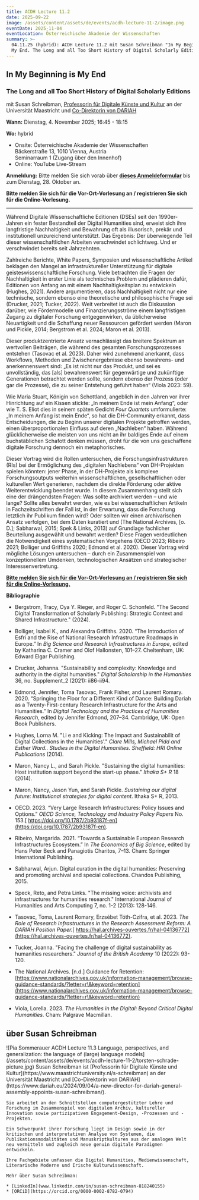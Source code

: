 ```yaml
---
title: ACDH Lecture 11.2
date: 2025-09-22
image: /assets/content/assets/de/events/acdh-lecture-11-2/image.png
eventDate: 2025-11-04
eventLocation: Österreichische Akademie der Wissenschaften
summary: >-
  04.11.25 (hybrid): ACDH Lecture 11.2 mit Susan Schreibman "In My Beginning is
  My End. The Long and all Too Short History of Digital Scholarly Editions"
---
```

## **In My Beginning is My End**

### **The Long and all Too Short History of Digital Scholarly Editions**

mit Susan Schreibman, [Professorin für Digitale Künste und Kultur](https://www.maastrichtuniversity.nl/s-schreibman) an der Universität Maastricht und [Co-Direktorin von DARIAH](https://www.dariah.eu/2024/09/04/a-new-director-for-dariah-general-assembly-appoints-susan-schreibman/)

**Wann:** Dienstag, 4. November 2025; 16:45 - 18:15

**Wo:** hybrid

* Onsite: Österreichische Akademie der Wissenschaften\
  Bäckerstraße 13, 1010 Vienna, Austria\
  Seminarraum 1 (Zugang über den Innenhof)
* Online: YouTube Live-Stream

**Anmeldung:** Bitte melden Sie sich vorab über [**dieses Anmeldeformular**](https://www.oeaw.ac.at/acdh/newsevents/registration/acdh-lecture-112-with-susan-schreibman) bis zum Dienstag, 28. Oktober an.

**Bitte melden Sie sich für die Vor-Ort-Vorlesung an / registrieren Sie sich für die Online-Vorlesung.**

---

Während Digitale Wissenschaftliche Editionen (DSEs) seit den 1990er-Jahren ein fester Bestandteil der Digital Humanities sind, erweist sich ihre langfristige Nachhaltigkeit und Bewahrung oft als illusorisch, prekär und institutionell unzureichend unterstützt. Das Ergebnis: Der überwiegende Teil dieser wissenschaftlichen Arbeiten verschwindet schlichtweg. Und er verschwindet bereits seit Jahrzehnten.

Zahlreiche Berichte, White Papers, Symposien und wissenschaftliche Artikel beklagen den Mangel an infrastruktureller Unterstützung für digitale geisteswissenschaftliche Forschung. Viele betrachten die Fragen der Nachhaltigkeit in erster Linie als technisches Problem und plädieren dafür, Editionen von Anfang an mit einem Nachhaltigkeitsplan zu entwickeln (Hughes, 2021). Andere argumentieren, dass Nachhaltigkeit nicht nur eine technische, sondern ebenso eine theoretische und philosophische Frage sei (Drucker, 2021; Tucker, 2022). Weit verbreitet ist auch die Diskussion darüber, wie Fördermodelle und Finanzierungsströme einem langfristigen Zugang zu digitaler Forschung entgegenwirken, da üblicherweise Neuartigkeit und die Schaffung neuer Ressourcen gefördert werden (Maron und Pickle, 2014; Bergstrom et al. 2024; Maron et al. 2013).

Dieser produktzentrierte Ansatz vernachlässigt das breitere Spektrum an wertvollen Beiträgen, die während des gesamten Forschungsprozesses entstehen (Tasovac et al. 2023). Daher wird zunehmend anerkannt, dass Workflows, Methoden und Zwischenergebnisse ebenso bewahrens- und anerkennenswert sind: „Es ist nicht nur das Produkt, und sei es unvollständig, das \[als] bewahrenswert für gegenwärtige und zukünftige Generationen betrachtet werden sollte, sondern ebenso der Prozess (oder gar die Prozesse), die zu seiner Entstehung geführt haben“ (Viola 2023: 59).

Wie Maria Stuart, Königin von Schottland, angeblich in den Jahren vor ihrer Hinrichtung auf ein Kissen stickte: „In meinem Ende ist mein Anfang“, oder wie T. S. Eliot dies in seinem späten Gedicht *Four Quartets* umformulierte: „In meinem Anfang ist mein Ende“, so hat die DH-Community erkannt, dass Entscheidungen, die zu Beginn unserer digitalen Projekte getroffen werden, einen überproportionalen Einfluss auf deren „Nachleben“ haben. Während glücklicherweise die meisten von uns nicht an ihr baldiges Ende auf einem buchstäblichen Schafott denken müssen, droht für die von uns geschaffene digitale Forschung dennoch ein metaphorisches.

Dieser Vortrag wird die Rollen untersuchen, die Forschungsinfrastrukturen (RIs) bei der Ermöglichung des „digitalen Nachlebens“ von DH-Projekten spielen könnten: jener Phase, in der DH-Projekte als komplexe Forschungsoutputs weiterhin wissenschaftlichen, gesellschaftlichen oder kulturellen Wert generieren, nachdem die direkte Förderung oder aktive Weiterentwicklung beendet wurde. In diesem Zusammenhang stellt sich eine der drängendsten Fragen: Was sollte archiviert werden – und wie lange? Sollte alles bewahrt werden, wie es bei wissenschaftlichen Artikeln in Fachzeitschriften der Fall ist, in der Erwartung, dass die Forschung letztlich ihr Publikum finden wird? Oder sollten wir einen archivarischen Ansatz verfolgen, bei dem Daten kuratiert und (The National Archives, \[o. D.]; Sabharwal, 2015; Spek & Links, 2013) auf Grundlage fachlicher Beurteilung ausgewählt und bewahrt werden? Diese Fragen verdeutlichen die Notwendigkeit eines systematischen Vorgehens (OECD 2023; Ribeiro 2021; Bolliger und Griffiths 2020; Edmond et al. 2020). Dieser Vortrag wird mögliche Lösungen untersuchen – durch ein Zusammenspiel von konzeptionellem Umdenken, technologischen Ansätzen und strategischer Interessenvertretung.

[**Bitte melden Sie sich für die Vor-Ort-Vorlesung an / registrieren Sie sich für die Online-Vorlesung.**](https://www.oeaw.ac.at/acdh/newsevents/registration/acdh-lecture-112-with-susan-schreibman)

**Bibliographie**

* Bergstrom, Tracy, Oya Y. Rieger, and Roger C. Schonfeld. "The Second Digital Transformation of Scholarly Publishing: Strategic Context and Shared Infrastructure." (2024).

- Bolliger, Isabel K., and Alexandra Griffiths. 2020. “The Introduction of Esfri and the Rise of National Research Infrastructure Roadmaps in Europe.” In *Big Science and Research Infrastructures in Europe*, edited by Katharina C. Cramer and Olof Hallonsten, 101–27. Cheltenham, UK: Edward Elgar Publishing.

* Drucker, Johanna. "Sustainability and complexity: Knowledge and authority in the digital humanities." *Digital Scholarship in the Humanities* 36, no. Supplement\_2 (2021): ii86-ii94.

- Edmond, Jennifer, Toma Tasovac, Frank Fisher, and Laurent Romary. 2020. “Springing the Floor for a Different Kind of Dance: Building Dariah as a Twenty-First-century Research Infrastructure for the Arts and Humanities.” In *Digital Technology and the Practices of Humanities Research*, edited by Jennifer Edmond, 207–34. Cambridge, UK: Open Book Publishers.

* Hughes, Lorna M. "Li e and Kicking: The Impact and Sustainabilit of Digital Collections in the Humanities'." *Clare Mills, Michael Pidd and Esther Ward.. Studies in the Digital Humanities. Sheffield: HRI Online Publications* (2014).

- Maron, Nancy L., and Sarah Pickle. "Sustaining the digital humanities: Host institution support beyond the start-up phase." *Ithaka S+ R* 18 (2014).

* Maron, Nancy, Jason Yun, and Sarah Pickle. *Sustaining our digital future: Institutional strategies for digital content*. Ithaka S+ R, 2013.

- OECD. 2023. “Very Large Research Infrastructures: Policy Issues and Options.” *OECD Science, Technology and Industry Policy Papers* No. 153.[ https://doi.org/10.1787/2b93187f-en](https://doi.org/10.1787/2b93187f-en).

* Ribeiro, Margarida. 2021. “Towards a Sustainable European Research Infrastructures Ecosystem.” In *The Economics of Big Science*, edited by Hans Peter Beck and Panagiotis Charitos, 7–13. Cham: Springer International Publishing.

- Sabharwal, Arjun. Digital curation in the digital humanities: Preserving and promoting archival and special collections. Chandos Publishing, 2015.

* Speck, Reto, and Petra Links. "The missing voice: archivists and infrastructures for humanities research." International Journal of Humanities and Arts Computing 7, no. 1-2 (2013): 128-146.

- Tasovac, Toma, Laurent Romary, Erzsébet Tóth-Czifra, et al. 2023. *The Role of Research Infrastructures in the Research Assessment Reform: A DARIAH Position Paper.*[ https://hal.archives-ouvertes.fr/hal-04136772](https://hal.archives-ouvertes.fr/hal-04136772).

* Tucker, Joanna. "Facing the challenge of digital sustainability as humanities researchers." *Journal of the British Academy* 10 (2022): 93-120.

- The National Archives. \[n.d.] Guidance for Retention: [https://www.nationalarchives.gov.uk/information-management/browse-guidance-standards/?letter=r\&keyword=retention](https://www.nationalarchives.gov.uk/information-management/browse-guidance-standards/?letter=r\&keyword=retention)

* Viola, Lorella. 2023. *The Humanities in the Digital: Beyond Critical Digital Humanities.* Cham: Palgrave Macmillan.

## über Susan Schreibman

<Grid layout="two-columns" alignment="stretch">
  <GridItem alignment="center">
    ![Pia Sommerauer ACDH Lecture 11.3 Language, perspectives, and generalization: the language of (large) language models](/assets/content/assets/de/events/acdh-lecture-11-2/torsten-schrade-picture.jpg)
  </GridItem>

  <GridItem alignment="stretch">
    Susan Schreibman ist [Professorin für Digitale Künste und Kultur](https://www.maastrichtuniversity.nl/s-schreibman) an der Universität Maastricht und [Co-Direktorin von DARIAH](https://www.dariah.eu/2024/09/04/a-new-director-for-dariah-general-assembly-appoints-susan-schreibman/).

    Sie arbeitet an den Schnittstellen computergestützter Lehre und Forschung im Zusammenspiel von digitalem Archiv, kultureller Innovation sowie partizipativem Engagement-Design, -Prozessen und -Projekten.

    Ein Schwerpunkt ihrer Forschung liegt im Design sowie in der kritischen und interpretativen Analyse von Systemen, die Publikationsmodalitäten und Manuskriptkulturen aus der analogen Welt neu vermitteln und zugleich neue genuin digitale Paradigmen entwickeln.

    Ihre Fachgebiete umfassen die Digital Humanities, Medienwissenschaft, Literarische Moderne und Irische Kulturwissenschaft.

    Mehr über Susan Schreibman:

    * [LinkedIn](www.linkedin.com/in/susan-schreibman-818240155)
    * [ORCiD](https://orcid.org/0000-0002-8782-0794)
  </GridItem>
</Grid>

